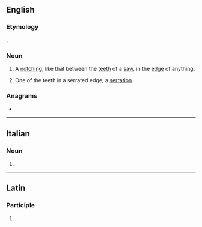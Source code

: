 ==English==

===Etymology===
{{etyl|la|en}} {{lena}} {{m|la|serratura||a sawing}}.

===Noun===
{{en-noun}}

# A [[notch]]ing, like that between the [[tooth|teeth]] of a [[saw]], in the [[edge]] of anything.
#: {{rfquotek|Martyn}}
# One of the teeth in a serrated edge; a [[serration]].

{{Webster 1913}}

===Anagrams===
* {{anagrams|en|treasurer}}

----

==Italian==

===Noun===
{{head|it|noun plural form|g=f}}

# {{plural of|serratura|lang=it}}

----

==Latin==

===Participle===
{{la-part-form|serrātūre}}

# {{inflection of|serrātūrus||voc|m|s|lang=la}}